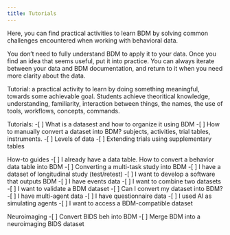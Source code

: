 ```yaml
---
title: Tutorials
---
```


Here, you can find practical activities to learn BDM by solving common challenges encountered when working with behavioral data.

You don’t need to fully understand BDM to apply it to your data. Once you find an idea that seems useful, put it into practice. You can always iterate between your data and BDM documentation, and return to it when you need more clarity about the data.

Tutorial: a practical activity to learn by doing something meaningful, towards some achievable goal. Students achieve theoritical knowledge, understanding, familiarity, interaction between things, the names, the use of tools, workflows, concepts, commands.

Tutorials:
-[ ] What is a datasest and how to organize it using BDM
-[ ] How to manually convert a dataset into BDM? subjects, activities, trial tables, instruments.
-[ ] Levels of data
-[ ] Extending trials using supplementary tables

How-to guides
-[ ] I already have a data table. How to convert a behavior data table into BDM
-[ ] Converting a multi-task study into BDM
-[ ] I have a dataset of longitudinal study (test/retest)
-[ ] I want to develop a software that outputs BDM
-[ ] I have events data
-[ ] I want to combine two datasets
-[ ] I want to validate a BDM dataset
-[ ] Can I convert my dataset into BDM?
-[ ] I have multi-agent data
-[ ] I have questionnaire data
-[ ] I used AI as simulating agents
-[ ] I want to access a BDM-compatible dataset


Neuroimaging
-[ ] Convert BIDS beh into BDM
-[ ] Merge BDM into a neuroimaging BIDS dataset
